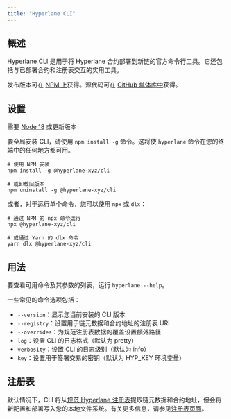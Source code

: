 ```yaml
---
title: "Hyperlane CLI"
---
```


## 概述[​](#overview "Direct link to Overview")

Hyperlane CLI 是用于将 Hyperlane 合约部署到新链的官方命令行工具。它还包括与已部署合约和注册表交互的实用工具。

发布版本可在 [NPM 上](https://www.npmjs.com/package/@hyperlane-xyz/cli)获得。源代码可在 [GitHub 单体库中](https://github.com/hyperlane-xyz/hyperlane-monorepo/tree/main/typescript/cli)获得。

## 设置[​](#setup "Direct link to Setup")

<Check>需要 [Node 18](https://nodejs.org/en/download) 或更新版本</Check>

要全局安装 CLI，请使用 `npm install -g` 命令。这将使 `hyperlane` 命令在您的终端中的任何地方都可用。

```
# 使用 NPM 安装
npm install -g @hyperlane-xyz/cli

# 或卸载旧版本
npm uninstall -g @hyperlane-xyz/cli
```

或者，对于运行单个命令，您可以使用 `npx` 或 `dlx`：

```
# 通过 NPM 的 npx 命令运行
npx @hyperlane-xyz/cli

# 或通过 Yarn 的 dlx 命令
yarn dlx @hyperlane-xyz/cli
```

## 用法[​](#usage "Direct link to Usage")

要查看可用命令及其参数的列表，运行 `hyperlane --help`。

一些常见的命令选项包括：

- `--version`：显示您当前安装的 CLI 版本
- `--registry`：设置用于链元数据和合约地址的注册表 URI
- `--overrides`：为规范注册表数据的覆盖设置额外路径
- `log`：设置 CLI 的日志格式（默认为 pretty）
- `verbosity`：设置 CLI 的日志级别（默认为 info）
- `key`：设置用于签署交易的密钥（默认为 HYP_KEY 环境变量）

## 注册表[​](#registries "Direct link to Registries")

默认情况下，CLI 将从[规范 Hyperlane 注册表](https://github.com/hyperlane-xyz/hyperlane-registry)提取链元数据和合约地址，但会将新配置和部署写入您的本地文件系统。有关更多信息，请参见[注册表页面](/zh/docs/reference/registries)。